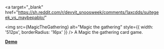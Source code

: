 
<a
  target="_blank"
  href="https://sh.reddit.com/r/devvit_snoosweek/comments/1axcdds/suitegeek_vs_maybepablo/"
>
  <img
    src={MagicTheGathering}
    alt="Magic the gathering"
    style={{ width: '512px', borderRadius: '16px' }}
  />
</a>
A Magic the gathering card game.

**[Demo](https://sh.reddit.com/r/devvit_snoosweek/comments/1axcdds/suitegeek_vs_maybepablo/)**
